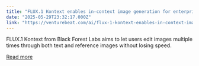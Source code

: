 ```yaml
---
title: "FLUX.1 Kontext enables in-context image generation for enterprise AI pipelines"
date: "2025-05-29T23:32:17.000Z"
link: "https://venturebeat.com/ai/flux-1-kontext-enables-in-context-image-generation-for-enterprise-ai-pipelines/"
---
```


FLUX.1 Kontext from Black Forest Labs aims to let users edit images multiple times through both text and reference images without losing speed.

[Read more](https://venturebeat.com/ai/flux-1-kontext-enables-in-context-image-generation-for-enterprise-ai-pipelines/)
